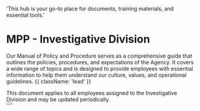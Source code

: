   'This hub is your go-to place for documents, training materials, and essential tools.'

# MPP - Investigative Division

Our Manual of Policy and Procedure serves as a comprehensive guide that outlines the policies, procedures, and expectations of the Agency. It covers a wide range of topics and is designed to provide employees with essential information to help them understand our culture, values, and operational guidelines. {{ className: 'lead' }}

<Note>
 This document applies to all employees assigned to the Investigative Division and may be updated periodically.
</Note>

<div className="not-prose">
  <Button
    href="mpp-investigative"
    variant="text"
    arrow="right"
    children="Click here to view the document"
  />
</div>
